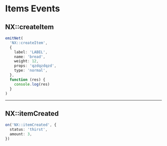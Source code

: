 # Items Events

## NX::createItem

```typescript
emitNet(
  'NX::createItem',
  {
    label: 'LABEL',
    name: 'bread',
    weight: 12,
    props: 'qzdqzdqzd',
    type: 'normal',
  },
  function (res) {
    console.log(res)
  }
)
```

---

## NX::itemCreated

```typescript
on('NX::itemCreated', {
  status: 'thirst',
  amount: 3,
})
```
